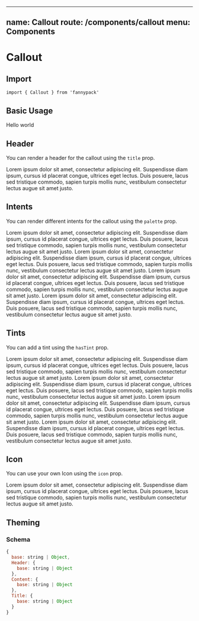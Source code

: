 
---
name: Callout
route: /components/callout
menu: Components
---


# Callout

## Import

`import { Callout } from 'fannypack'`

## Basic Usage

<Playground>
  <Callout>Hello world</Callout>
</Playground>

## Header

You can render a header for the callout using the `title` prop.

<Playground>
  <Callout title="This is a title">
    Lorem ipsum dolor sit amet, consectetur adipiscing elit. Suspendisse diam ipsum, cursus id placerat congue, ultrices
    eget lectus. Duis posuere, lacus sed tristique commodo, sapien turpis mollis nunc, vestibulum consectetur lectus
    augue sit amet justo.
  </Callout>
</Playground>

## Intents

You can render different intents for the callout using the `palette` prop.

<Playground>
  <Callout palette="primary" title="This is a title" marginBottom="20px">
    Lorem ipsum dolor sit amet, consectetur adipiscing elit. Suspendisse diam ipsum, cursus id placerat congue, ultrices
    eget lectus. Duis posuere, lacus sed tristique commodo, sapien turpis mollis nunc, vestibulum consectetur lectus
    augue sit amet justo.
  </Callout>
  <Callout palette="success" title="This is a title" marginBottom="20px">
    Lorem ipsum dolor sit amet, consectetur adipiscing elit. Suspendisse diam ipsum, cursus id placerat congue, ultrices
    eget lectus. Duis posuere, lacus sed tristique commodo, sapien turpis mollis nunc, vestibulum consectetur lectus
    augue sit amet justo.
  </Callout>
  <Callout palette="danger" title="This is a title" marginBottom="20px">
    Lorem ipsum dolor sit amet, consectetur adipiscing elit. Suspendisse diam ipsum, cursus id placerat congue, ultrices
    eget lectus. Duis posuere, lacus sed tristique commodo, sapien turpis mollis nunc, vestibulum consectetur lectus
    augue sit amet justo.
  </Callout>
  <Callout palette="warning" title="This is a title" marginBottom="20px">
    Lorem ipsum dolor sit amet, consectetur adipiscing elit. Suspendisse diam ipsum, cursus id placerat congue, ultrices
    eget lectus. Duis posuere, lacus sed tristique commodo, sapien turpis mollis nunc, vestibulum consectetur lectus
    augue sit amet justo.
  </Callout>
</Playground>

## Tints

You can add a tint using the `hasTint` prop.

<Playground>
  <Callout hasTint palette="primary" title="This is a title" marginBottom="20px">
    Lorem ipsum dolor sit amet, consectetur adipiscing elit. Suspendisse diam ipsum, cursus id placerat congue, ultrices
    eget lectus. Duis posuere, lacus sed tristique commodo, sapien turpis mollis nunc, vestibulum consectetur lectus
    augue sit amet justo.
  </Callout>
  <Callout hasTint palette="success" title="This is a title" marginBottom="20px">
    Lorem ipsum dolor sit amet, consectetur adipiscing elit. Suspendisse diam ipsum, cursus id placerat congue, ultrices
    eget lectus. Duis posuere, lacus sed tristique commodo, sapien turpis mollis nunc, vestibulum consectetur lectus
    augue sit amet justo.
  </Callout>
  <Callout hasTint palette="danger" title="This is a title" marginBottom="20px">
    Lorem ipsum dolor sit amet, consectetur adipiscing elit. Suspendisse diam ipsum, cursus id placerat congue, ultrices
    eget lectus. Duis posuere, lacus sed tristique commodo, sapien turpis mollis nunc, vestibulum consectetur lectus
    augue sit amet justo.
  </Callout>
  <Callout hasTint palette="warning" title="This is a title" marginBottom="20px">
    Lorem ipsum dolor sit amet, consectetur adipiscing elit. Suspendisse diam ipsum, cursus id placerat congue, ultrices
    eget lectus. Duis posuere, lacus sed tristique commodo, sapien turpis mollis nunc, vestibulum consectetur lectus
    augue sit amet justo.
  </Callout>
</Playground>

## Icon

You can use your own Icon using the `icon` prop.

<Playground>
  <Callout palette="primary" icon="flame" title="This is a title">
    Lorem ipsum dolor sit amet, consectetur adipiscing elit. Suspendisse diam ipsum, cursus id placerat congue, ultrices
    eget lectus. Duis posuere, lacus sed tristique commodo, sapien turpis mollis nunc, vestibulum consectetur lectus
    augue sit amet justo.
  </Callout>
</Playground>

## Theming

### Schema

```jsx
{
  base: string | Object,
  Header: {
    base: string | Object
  },
  Content: {
    base: string | Object
  },
  Title: {
    base: string | Object
  }
}
```
